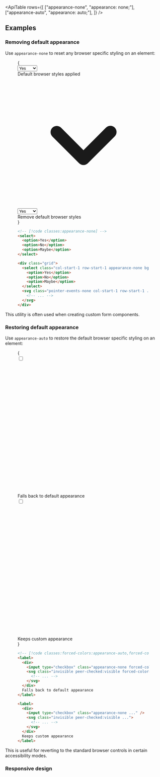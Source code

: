 

<ApiTable
  rows={[
    ["appearance-none", "appearance: none;"],
    ["appearance-auto", "appearance: auto;"],
  ]}
/>

## Examples

### Removing default appearance

Use `appearance-none` to reset any browser specific styling on an element:

<Figure>

<Example>
  {
    <div className="mx-auto max-w-sm items-center">
      <div className="my-6 flex">
        <select className="w-20">
          <option>Yes</option>
          <option>No</option>
          <option>Maybe</option>
        </select>
        <div className="mx-6 text-sm font-semibold text-gray-900 dark:text-gray-200">
          Default browser styles applied
        </div>
      </div>
      <div className="my-6 flex items-center">
        <div className="grid">
          <svg
            className="pointer-events-none relative right-1 z-10 col-start-1 row-start-1 h-4 w-4 self-center justify-self-end forced-colors:hidden"
            viewBox="0 0 16 16"
            fill="currentColor"
            aria-hidden="true"
          >
            <path
              fillRule="evenodd"
              d="M4.22 6.22a.75.75 0 0 1 1.06 0L8 8.94l2.72-2.72a.75.75 0 1 1 1.06 1.06l-3.25 3.25a.75.75 0 0 1-1.06 0L4.22 7.28a.75.75 0 0 1 0-1.06Z"
              clipRule="evenodd"
            />
          </svg>
          <select className="col-start-1 row-start-1 w-20 appearance-none rounded-lg border border-gray-300 bg-gray-50 px-2 text-gray-700 hover:border-cyan-500 hover:bg-white dark:border-gray-600 dark:bg-gray-800 dark:text-gray-200 dark:hover:border-cyan-700 dark:hover:bg-gray-700 forced-colors:appearance-auto">
            <option>Yes</option>
            <option>No</option>
            <option>Maybe</option>
          </select>
        </div>
        <div className="mx-6 text-sm font-semibold text-gray-900 dark:text-gray-200">Remove default browser styles</div>
      </div>
    </div>
  }
</Example>

```html
<!-- [!code classes:appearance-none] -->
<select>
  <option>Yes</option>
  <option>No</option>
  <option>Maybe</option>
</select>

<div class="grid">
  <select class="col-start-1 row-start-1 appearance-none bg-gray-50 dark:bg-gray-800 ...">
    <option>Yes</option>
    <option>No</option>
    <option>Maybe</option>
  </select>
  <svg class="pointer-events-none col-start-1 row-start-1 ...">
    <!-- ... -->
  </svg>
</div>
```

</Figure>

This utility is often used when creating custom form components.

### Restoring default appearance

Use `appearance-auto` to restore the default browser specific styling on an element:

<Figure hint="Try emulating `forced-colors: active` in your developer tools to see the difference">

<Example>
  {
    <div className="mx-auto my-6 grid max-w-sm items-center justify-center gap-8">
      <div className="flex items-center">
        <label
          htmlFor="checkbox_2"
          className="mx-6 grid grid-flow-col items-center gap-3 text-sm font-semibold text-gray-900 select-none dark:text-gray-200"
        >
          <div className="grid items-center justify-center">
            <input
              type="checkbox"
              id="checkbox_2"
              defaultChecked
              className="peer col-start-1 row-start-1 h-4 w-4 appearance-none rounded border border-gray-300 ring-transparent checked:border-violet-600 checked:bg-violet-600 dark:border-gray-600 dark:checked:border-violet-600 forced-colors:appearance-auto"
            />
            <svg
              viewBox="0 0 14 14"
              fill="none"
              className="invisible col-start-1 row-start-1 stroke-white peer-checked:visible dark:text-violet-300 forced-colors:hidden"
            >
              <path d="M3 8L6 11L11 3.5" strokeWidth="2" strokeLinecap="round" strokeLinejoin="round"></path>
            </svg>
          </div>
          Falls back to default appearance
        </label>
      </div>
      <div className="flex items-center">
        <label
          htmlFor="checkbox_1"
          className="mx-6 grid grid-flow-col items-center gap-3 text-sm font-semibold text-gray-900 select-none dark:text-gray-200"
        >
          <div className="grid items-center justify-center">
            <input
              type="checkbox"
              id="checkbox_1"
              defaultChecked
              className="peer col-start-1 row-start-1 h-4 w-4 appearance-none rounded border border-gray-300 ring-transparent checked:border-violet-600 checked:bg-violet-600 dark:border-gray-600 dark:checked:border-violet-600"
            />
            <svg
              viewBox="0 0 14 14"
              fill="none"
              className="invisible col-start-1 row-start-1 stroke-white peer-checked:visible dark:text-violet-300"
            >
              <path d="M3 8L6 11L11 3.5" strokeWidth="2" strokeLinecap="round" strokeLinejoin="round"></path>
            </svg>
          </div>
          Keeps custom appearance
        </label>
      </div>
    </div>
  }
</Example>

```html
<!-- [!code classes:forced-colors:appearance-auto,forced-colors:hidden] -->
<label>
  <div>
    <input type="checkbox" class="appearance-none forced-colors:appearance-auto ..." />
    <svg class="invisible peer-checked:visible forced-colors:hidden ...">
      <!-- ... -->
    </svg>
  </div>
  Falls back to default appearance
</label>

<label>
  <div>
    <input type="checkbox" class="appearance-none ..." />
    <svg class="invisible peer-checked:visible ...">
      <!-- ... -->
    </svg>
  </div>
  Keeps custom appearance
</label>
```

</Figure>

This is useful for reverting to the standard browser controls in certain accessibility modes.

### Responsive design

<ResponsiveDesign
  element="select"
  property="appearance"
  defaultClass="appearance-auto"
  featuredClass="appearance-none"
/>
